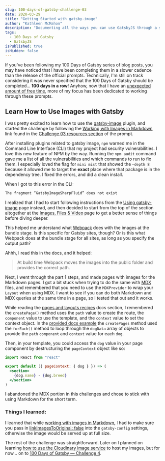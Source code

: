 ```yaml
---
slug: 100-days-of-gatsby-challenge-03
date: 2020-03-29
title: "Getting Started with gatsby-image"
author: "Kathleen McMahon"
description: "Documenting all the ways you can use GatsbyJS through a set of challenges."
tags:
  - 100 Days of Gatsby
  - GatsbyJS
isPublished: true
isHidden: false
---
```


If you've been following my 100 Days of Gatsby series of blog posts, you may have noticed that I have been completing them in a slower cadence than the release of the official prompts. Technically, I'm still on track considering it was never specified that the 100 Days of Gatsby should be completed... **100 days in a row**! Anyhow, now that I have an [unexpected amount of free time](/write/well-that-was-unexpected/), more of my focus has been dedicated to working through these prompts.

## Learn How to Use Images with Gatsby

I was pretty excited to learn how to use the [gatsby-image](https://www.gatsbyjs.org/blog/100days/gatsby-image) plugin, and started the challenge by following the [Working with Images in Markdown](https://www.gatsbyjs.org/docs/working-with-images-in-markdown/) link found in the [Challenge 03 resources section](https://www.gatsbyjs.org/blog/100days/gatsby-image/#challenge-resources) of the prompt.

After installing plugins related to gatsby image, `npm` warned me in the Command Line Interface (CLI) that my project had security vulnerabilities. I love this new feature of NPM by the way. Running the `npm audit` command gave me a list of all the vulnerabilities and which commands to run to fix them. I especially loved the flag for `mini mist` that showed the `—depth 8` because it allowed me to target the **exact** place where that package is in the dependency tree. I fixed the errors, and did a clean install.

When I got to this error in the CLI:

```bash
The fragment “GatsbyImageSharpFluid” does not exist
```

I realized that I had to start following instructions from the [Using gatsby-image](https://www.gatsbyjs.org/docs/using-gatsby-image/) page instead, and then decided to start from the top of the section altogether at the [Images, Files & Video](https://www.gatsbyjs.org/docs/images-and-files/) page to get a better sense of things before diving deeper.

This helped me understand what [Webpack](https://webpack.js.org/) does with the images at the bundle stage. Is this specific for Gatsby sites, though? Or is this what Webpack does at the bundle stage for all sites, as long as you specify the output path?

Ahhh, I read this in the docs, and it helped:

> At build time Webpack moves the images into the public folder and provides the correct path.

Next, I went through the part 1 steps, and made pages with images for the Markdown pages. I got a bit stuck when trying to do the same with [MDX](https://mdxjs.com/) files, and remembered that you need to use the `MDXProvider` to wrap your `Layout` when using MDX. I want to see if you can do both Markdown and MDX queries at the same time in a page, so I tested that out and it works.

While reading the [pages and layouts recipes](https://www.gatsbyjs.org/docs/recipes/pages-layouts/#creating-pages-automatically) docs section, I remembered the `createPage()` method uses the `path` value to create the route, the `component` value to use the template, and the `context` value to set the context object. In the [provided docs example](https://www.gatsbyjs.org/docs/recipes/pages-layouts/#directions-3) the `createPages` method used the `forEach()` method to loop through the `dogData` array of objects to provide the `path` `component` and `context` value for each `dog`.

Then, in your template, you could access the `dog` value in your page component by destructuring the `pageContext` object like so:

```jsx
import React from "react"

export default ({ pageContext: { dog } }) => (
  <section>
    {dog.name} - {dog.breed}
  </section>
)
```

I abandoned the MDX portion in this challenges and chose to stick with using Markdown for the short term.

### Things I learned:

I learned that while [working with images in Markdown](https://www.gatsbyjs.org/docs/working-with-images-in-markdown/#inline-images-with-gatsby-remark-images), I had to make sure you pass in [linkImagesToOriginal: false](https://www.gatsbyjs.org/packages/gatsby-remark-images/?=remar#options) into the `gatsby-config` settings, otherwise the image would be served up at full size.

The rest of the challenge was straightforward. Later on I planned on learning [how to use the Cloudinary image service](https://www.gatsbyjs.org/docs/using-cloudinary-image-service/) to host my images, but for now... on to [100 Days of Gatsby — Challenge 4](/write/100-days-of-gatsby-challenge-04/).
